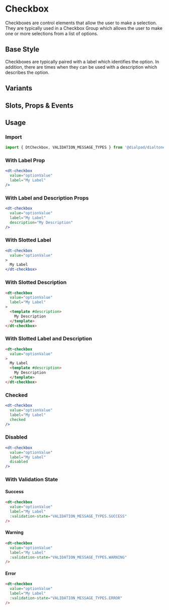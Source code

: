 
# Checkbox

<Subtitle>
  Checkboxes are control elements that allow the user to make a selection. They are typically used in a Checkbox Group
  which allows the user to make one or more selections from a list of options.
</Subtitle>

## Base Style

Checkboxes are typically paired with a label which identifies the option. In addition, there are times when they can be
used with a description which describes the option.

<Canvas>
  <Story id="components-checkbox--default" />
</Canvas>

## Variants

<Canvas>
  <Story id="components-checkbox--variants" />
</Canvas>

## Slots, Props & Events

<ArgsTable story={PRIMARY_STORY} />

## Usage

### Import

```jsx
import { DtCheckbox, VALIDATION_MESSAGE_TYPES } from '@dialpad/dialtone-vue';
```

### With Label Prop

```jsx
<dt-checkbox
  value="optionValue"
  label="My Label"
/>
```

### With Label and Description Props

```jsx
<dt-checkbox
  value="optionValue"
  label="My Label"
  description="My Description"
/>
```

### With Slotted Label

```jsx
<dt-checkbox
  value="optionValue"
>
  My Label
</dt-checkbox>
```

### With Slotted Description

```html
<dt-checkbox
  value="optionValue"
  label="My Label"
>
  <template #description>
    My Description
  </template>
</dt-checkbox>
```

### With Slotted Label and Description

```html
<dt-checkbox
  value="optionValue"
>
  My Label
  <template #description>
    My Description
  </template>
</dt-checkbox>
```

### Checked

```jsx
<dt-checkbox
  value="optionValue"
  label="My Label"
  checked
/>
```

### Disabled

```jsx
<dt-checkbox
  value="optionValue"
  label="My Label"
  disabled
/>
```

### With Validation State

<h4 style={{ color: 'green' }}>Success</h4>

```html
<dt-checkbox
  value="optionValue"
  label="My Label"
  :validation-state="VALIDATION_MESSAGE_TYPES.SUCCESS"
/>
```

<h4 style={{ color: 'Goldenrod' }}>Warning</h4>

```html
<dt-checkbox
  value="optionValue"
  label="My Label"
  :validation-state="VALIDATION_MESSAGE_TYPES.WARNING"
/>
```

<h4 style={{ color: 'red' }}>Error</h4>

```html
<dt-checkbox
  value="optionValue"
  label="My Label"
  :validation-state="VALIDATION_MESSAGE_TYPES.ERROR"
/>
```
